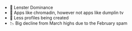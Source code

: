 - 🥇 Lenster Dominance
- 👾 Apps like chromadin, however not apps like dumplin tv
- 👥 Less profiles being created
- 📉 Big decline from March highs due to the February spam

